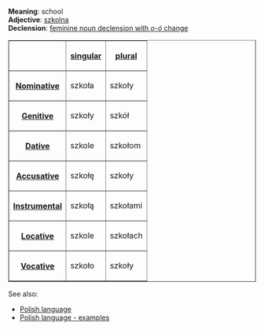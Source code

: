 '''Meaning''': school<br>
'''Adjective''': [[Polish word - szkolna|szkolna]]<br>
'''Declension''': [[Polish language - feminine noun declension with o-ó change|feminine noun declension with ''o''-''ó'' change]]

<table border=1>
<tr><th><th>[[Polish language - singular number|singular]]<th>[[Polish language - plural number|plural]]</tr>
<tr><th>[[Polish language - nominative|Nominative]]<td>szkoła<td>szkoły</tr>
<tr><th>[[Polish language - genitive|Genitive]]<td>szkoły<td>szkół</tr>
<tr><th>[[Polish language - dative|Dative]]<td>szkole<td>szkołom</tr>
<tr><th>[[Polish language - accusative|Accusative]]<td>szkołę<td>szkoły</tr>
<tr><th>[[Polish language - instrumental|Instrumental]]<td>szkołą<td>szkołami</tr>
<tr><th>[[Polish language - locative|Locative]]<td>szkole<td>szkołach</tr>
<tr><th>[[Polish language - vocative|Vocative]]<td>szkoło<td>szkoły</tr>
</table>

See also:
* [[Polish language]]
* [[Polish language - examples]]
